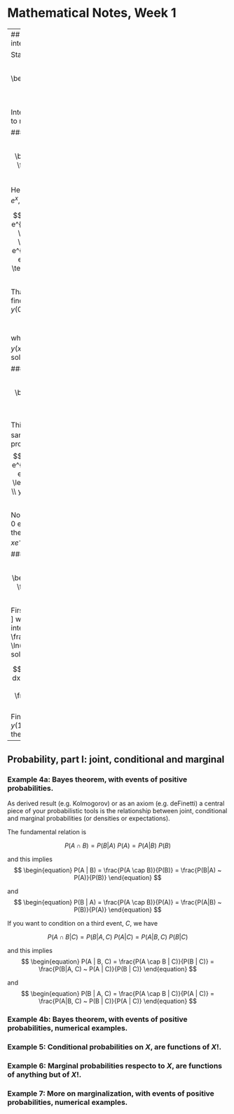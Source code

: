 Mathematical Notes, Week 1
========================================================

---
## ODEs, part I: linear f.o. ODEs and integrating factors


Standard form:

$$
\begin{equation}\label{folstandardform}
\frac{d y}{d x} + P(x) y = Q(x)
\end{equation}
$$

Integrating factor: $IF := e^{\int P(x) dx}$. Use it to multiply both sides of the equation.


### Example 1

$$
\begin{equation}\label{odeexample1}
\frac{dy}{dx} + y = x, \qquad y(0)=0
\end{equation}
$$

Here $P(x)$ is simply 1, then $IF=e^{\int 1 dx} = e^{x}$, so the equation becomes

$$
\begin{align*}
\frac{dy}{dx} e^{x} + e^{x} y = & x e^{x} \\
\frac{d \left(y e^{x} \right)}{dx}   = & x e^{x} \\
\int \frac{d \left(y e^{x} \right)}{dx} dx   = & \int x e^{x} dx \\
y e^{x}    = & \int x e^{x} dx \\
y e^{x}    = &   e^{x} x - e^{x} + C \qquad \text{(integration by parts)} \\
y(x) = &   x - 1 + C e^{-x}  \\
\end{align*}
$$

That's the general solution. Next, we find the particular solution implied by $y(0)=0$:

$$
 y(0) = 0 - 1 + C e^{-0} = -1+C = 0  
$$
which implies that $C=1$ and therefore $y(x) =   x - 1 +  e^{-x}$ is our particular solution.

### Example 2

$$
\begin{equation}\label{odeexample2}
\frac{dy}{dx} + y = e^{-x}, \qquad y(0)=1
\end{equation}
$$

This has the same P(x) and hence the same integrating factor $IF=e^{x}$. So we proceed this way:
$$
\begin{align*}
\frac{dy}{dx} e^{x} + e^{x} y = & e^{-x} e^{x} \\
\frac{d \left(y e^{x} \right)}{dx}   = &  1 \\
\int \frac{d \left(y e^{x} \right)}{dx} dx   = & \int 1 dx \\
y e^{x}    = &   x + C  \\
y(x) = &   x e^{-x} + C e^{-x}  \\
\end{align*}
$$

Now, for the particular solution:
\[
y(0) =  0 e^{-0} + C e^{0} = C =1
\]
therefore the particular solution becomes $y(x) =   x e^{-x} +  e^{-x}$

### Example 3

$$
\begin{equation}\label{odeexample3}
x \frac{dy}{dx} + 2 y = 10 x^2, \qquad y(1)=3
\end{equation}
$$

First, get it to standard form
\[
 \frac{dy}{dx} + \frac{2}{x} y = 10 x
\]
where $P(x)=\frac{2}{x}$ . The integrating factor is $IF = e^{2 \int \frac{1}{x} dx } =  e^{2 \ln(x)}=e^{ \ln(x^2)}= x^2$. Let's find the general solution:

$$
\begin{align}
x^2 y = & \int x^2 10 x dx  \\
x^2 y = & 10 \frac{1}{4} x^4  \\
x^2 y = & \frac{10}{4} x^4 + C \\
y = & \frac{5}{2} x^2 + C x^{-2}
\end{align}
$$
Finally the particular solition implied by $y(1)=3$:
\[
y(1) = \frac{5}{2} + C = 3 \Rightarrow C = \frac{1}{2}
\]
therefore
\[
y = \frac{1}{2}(5 x^2 + x^{-2})
\]


---
## Probability, part I: joint, conditional and marginal

### Example 4a: Bayes theorem, with events of positive probabilities.

As derived result (e.g. Kolmogorov) or as an axiom (e.g. deFinetti) a central piece of your probabilistic tools is the relationship between joint, conditional and marginal probabilities (or densities or expectations).

The fundamental relation is

$$
\begin{equation}
P(A \cap B) = P(B|A) ~ P(A) = P(A|B) ~ P(B)
\end{equation}
$$

and this implies
$$
\begin{equation}
P(A | B) = \frac{P(A \cap B)}{P(B)} = \frac{P(B|A) ~ P(A)}{P(B)}
\end{equation}
$$

and
$$
\begin{equation}
P(B | A) = \frac{P(A \cap B)}{P(A)} = \frac{P(A|B) ~ P(B)}{P(A)}
\end{equation}
$$


If you want to condition on a third event, $C$, we have

$$
\begin{equation}
P(A \cap B | C) = P(B|A, C) ~ P(A | C) = P(A|B, C) ~ P(B | C)
\end{equation}
$$

and this implies
$$
\begin{equation}
P(A | B, C) = \frac{P(A \cap B | C)}{P(B | C)} = \frac{P(B|A, C) ~ P(A | C)}{P(B | C)}
\end{equation}
$$

and
$$
\begin{equation}
P(B | A, C) = \frac{P(A \cap B | C)}{P(A | C)} = \frac{P(A|B, C) ~ P(B | C)}{P(A | C)}
\end{equation}
$$

### Example 4b: Bayes theorem, with events of positive probabilities, numerical examples.

### Example 5: Conditional probabilities on $X$, are functions of $X$!. 

### Example 6: Marginal probabilities respecto to $X$, are functions of anything **but** of $X$!.

### Example 7: More on marginalization, with events of positive probabilities, numerical examples.